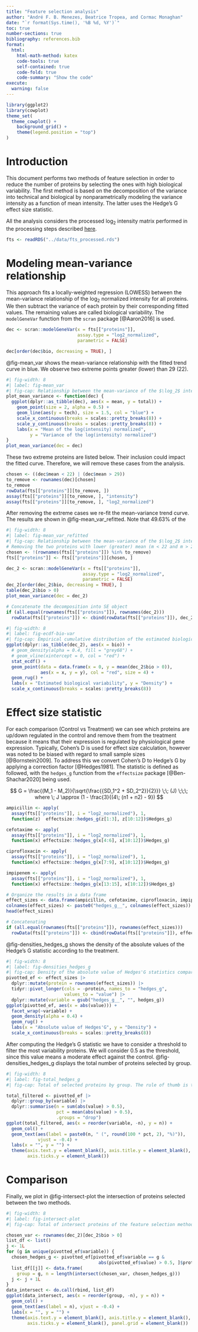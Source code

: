 ```yaml
---
title: "Feature selection analysis"
author: "André F. B. Menezes, Beatrice Tropea, and Cormac Monaghan"
date: "`r format(Sys.time(), '%B %d, %Y')`"
toc: true
number-sections: true
bibliography: references.bib
format:
  html:
    html-math-method: katex
    code-tools: true
    self-contained: true
    code-fold: true
    code-summary: "Show the code"
execute:
  warning: false
---
```


```r
library(ggplot2)
library(cowplot)
theme_set(
  theme_cowplot() +
    background_grid() +
    theme(legend.position = "top")
)
```


# Introduction {#sec-intro}

This document performs two methods of feature selection in order to reduce the
number of proteins by selecting the ones with high biological variability.
The first method is based on the decomposition of the variance into technical and
biological by nonparametrically modeling the variance intensity as a function of
mean intensity. The latter uses the Hedge's G effect size statistic.

All the analysis considers the processed $\log_2$ intensity matrix performed
in the processing steps described [here](processing/processing_steps.html).

```r
fts <- readRDS("../data/fts_processed.rds")
```


# Modeling mean-variance relationship {#sec-mean_variance}

This approach fits a locally-weighted regression (LOWESS) between the
mean-variance relationship of the $\log_2$ normalized intensity for all
proteins. We then subtract the variance of each protein by their corresponding
fitted values. The remaining values are called biological variability.
The `modelGeneVar` function from the `scran` package [@Aaron2016] is used.


```r
dec <- scran::modelGeneVar(x = fts[["proteins"]],
                           assay.type = "log2_normalized",
                           parametric = FALSE)

dec[order(dec$bio, decreasing = TRUE), ]
```

@fig-mean_var shows the mean-variance relationship with the fitted trend curve 
in blue. We observe two extreme points greater (lower) than 29 (22).

```r
#| fig-width: 8
#| label: fig-mean_var
#| fig-cap: Relationship between the mean-variance of the $\log_2$ intensity. Each point is a protein and the blue curve is the fitted model.
plot_mean_variance <- function(dec) {
  ggplot(dplyr::as_tibble(dec), aes(x = mean, y = total)) +
    geom_point(size = 2, alpha = 0.5) +
    geom_line(aes(y = tech), size = 1.5, col = "blue") +
    scale_x_continuous(breaks = scales::pretty_breaks(8)) +
    scale_y_continuous(breaks = scales::pretty_breaks(8)) +
    labs(x = "Mean of the log(intensity) normalized",
         y = "Variance of the log(intensity) normalized")
}
plot_mean_variance(dec = dec)
```

These two extreme proteins are listed below. Their inclusion could impact 
the fitted curve. Therefore, we will remove these cases from the analysis.

```r
chosen <- ((dec$mean < 22) | (dec$mean > 29))
to_remove <- rownames(dec)[chosen]
to_remove
rowData(fts[["proteins"]][to_remove, ])
assay(fts[["proteins"]][to_remove, ], "intensity")
assay(fts[["proteins"]][to_remove, ], "log2_normalized")
```

After removing the extreme cases we re-fit the mean-variance trend curve.
The results are shown in @fig-mean_var_refitted. 
Note that 49.63% of the 

```r
#| fig-width: 8
#| label: fig-mean_var_refitted
#| fig-cap: Relationship between the mean-variance of the $\log_2$ intensity after removing some proteins. Each point is a protein and the blue curve is the fitted model.
# Removing the two proteins with lower (greater) mean (m < 22 and m > 29) 
chosen <- !(rownames(fts[["proteins"]]) %in% to_remove)
fts[["proteins"]] <- fts[["proteins"]][chosen, ]

dec_2 <- scran::modelGeneVar(x = fts[["proteins"]],
                             assay.type = "log2_normalized",
                             parametric = FALSE)
dec_2[order(dec_2$bio, decreasing = TRUE), ]
table(dec_2$bio > 0)
plot_mean_variance(dec = dec_2)

# Concatenate the decomposition into SE object
if (all.equal(rownames(fts[["proteins"]]), rownames(dec_2)))
  rowData(fts[["proteins"]]) <- cbind(rowData(fts[["proteins"]]), dec_2)
```

```r
#| fig-width: 8
#| label: fig-ecdf-bio-var
#| fig-cap: Empirical cumulative distribution of the estimated biological variability.
ggplot(dplyr::as_tibble(dec_2), aes(x = bio)) +
  # geom_density(alpha = 0.4, fill = "grey68") +
  # geom_vline(xintercept = 0, col = "red") +
  stat_ecdf() +
  geom_point(data = data.frame(x = 0, y = mean(dec_2$bio > 0)),
             aes(x = x, y = y), col = "red", size = 4) +
  geom_rug() +
  labs(x = "Estimated biological variability", y = "Density") +
  scale_x_continuous(breaks = scales::pretty_breaks(8))
```


# Effect size statistic {#sec-effect_size}

For each comparison (Control vs Treatment) we can see which proteins are
up/down regulated in the control and remove them from the treatment because
it means that their expression is regulated by physiological gene expression.
Typically, Cohen's D is used for effect size calculation, however was noted to
be biased with regard to small sample sizes [@Bornstein2009]. To address this
we convert Cohen's D to Hedge's G by applying a correction factor [@Hedges1981]. 
The statistic is defined as followed, with the `hedges_g` function from the 
`effectsize` package [@Ben-Shachar2020] being used.

$$ 
G = \frac{(M_1 - M_2)}{\sqrt{\frac{{SD_1^2 + SD_2^2}}{2}}} \;\; (J) \;\;\; where \; J \approx (1 - \frac{3}{(4\; (n1 + n2) - 9})
$$

```r
ampicillin <- apply(
  assay(fts[["proteins"]], i = "log2_normalized"), 1,
  function(z)  effectsize::hedges_g(z[1:3], z[10:12])$Hedges_g)

cefotaxime <- apply(
  assay(fts[["proteins"]], i = "log2_normalized"), 1,
  function(x) effectsize::hedges_g(x[4:6], x[10:12])$Hedges_g)

ciprofloxacin <- apply(
  assay(fts[["proteins"]], i = "log2_normalized"), 1,
  function(x) effectsize::hedges_g(x[7:9], x[10:12])$Hedges_g)

impipenem <- apply(
  assay(fts[["proteins"]], i = "log2_normalized"), 1,
  function(x) effectsize::hedges_g(x[13:15], x[10:12])$Hedges_g)

# Organize the results in a data frame
effect_sizes <- data.frame(ampicillin, cefotaxime, ciprofloxacin, impipenem)
colnames(effect_sizes) <- paste0("hedges_g__", colnames(effect_sizes))
head(effect_sizes)

# Concatenating
if (all.equal(rownames(fts[["proteins"]]), rownames(effect_sizes)))
  rowData(fts[["proteins"]]) <- cbind(rowData(fts[["proteins"]]), effect_sizes)
```

@fig-densities_hedges_g shows the density of the absolute values of the Hedge's G
statistic according to the treatment. 

```r
#| fig-width: 8
#| label: fig-densities_hedges_g
#| fig-cap: Density of the absolute value of Hedges'G statistics compared with the control for each protein and according to the treatment.
pivotted_ef <- effect_sizes |>
  dplyr::mutate(protein = rownames(effect_sizes)) |> 
  tidyr::pivot_longer(cols = -protein, names_to = "hedges_g",
                      values_to = "value") |> 
  dplyr::mutate(variable = gsub("hedges_g__", "", hedges_g))
ggplot(pivotted_ef, aes(x = abs(value))) +
  facet_wrap(~variable) +
  geom_density(alpha = 0.4) +
  geom_rug() +
  labs(x = "Absolute value of Hedges'G", y = "Density") +
  scale_x_continuous(breaks = scales::pretty_breaks(8))
```

After computing the Hedge's G statistic we have to consider a threshold to
filter the most variability proteins. We will consider 0.5 as the threshold,
since this value means a moderate effect against the control.
@fig-densities_hedges_g displays the total number of proteins selected by group.

```r
#| fig-width: 8
#| label: fig-total_hedges_g
#| fig-cap: Total of selected proteins by group. The rule of thumb is the absolute value of Hedges greater than 0.5. 

total_filtered <- pivotted_ef |>
  dplyr::group_by(variable) |> 
  dplyr::summarise(n = sum(abs(value) > 0.5),
                   pct = mean(abs(value) > 0.5),
                   .groups = "drop")
ggplot(total_filtered, aes(x = reorder(variable, -n), y = n)) +
  geom_col() +
  geom_text(aes(label = paste0(n, " (", round(100 * pct, 2), "%)")),
            vjust = -0.4) +
  labs(x = "", y = "") +
  theme(axis.text.y = element_blank(), axis.title.y = element_blank(),
        axis.ticks.y = element_blank())
```



# Comparison {#sec-comparison}

Finally, we plot in @fig-intersect-plot the intersection of proteins selected
between the two methods.

```r
#| fig-width: 8
#| label: fig-intersect-plot
#| fig-cap: Total of intersect proteins of the feature selection method by group.

chosen_var <- rownames(dec_2)[dec_2$bio > 0]
list_df <- list()
j <- 1L
for (g in unique(pivotted_ef$variable)) {
  chosen_hedges_g <- pivotted_ef[pivotted_ef$variable == g &
                                   abs(pivotted_ef$value) > 0.5, ]$protein
  list_df[[j]] <- data.frame(
    group = g, n = length(intersect(chosen_var, chosen_hedges_g)))
  j <- j + 1L
}
data_intersect <- do.call(rbind, list_df)
ggplot(data_intersect, aes(x = reorder(group, -n), y = n)) +
  geom_col() +
  geom_text(aes(label = n), vjust = -0.4) +
  labs(x = "", y = "") +
  theme(axis.text.y = element_blank(), axis.title.y = element_blank(),
        axis.ticks.y = element_blank(), panel.grid = element_blank())
```


```r

```



